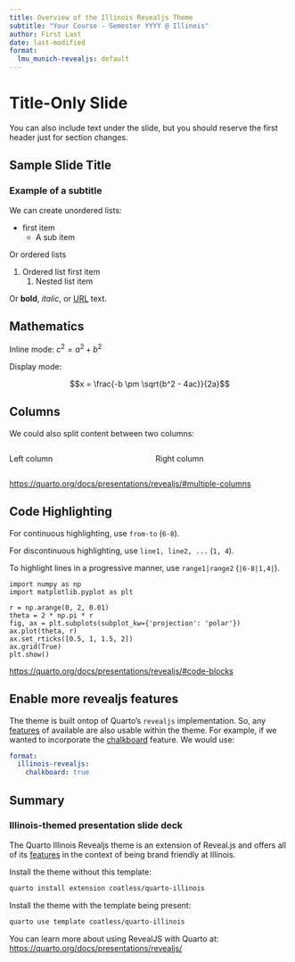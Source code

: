 ```yaml
---
title: Overview of the Illinois Revealjs Theme
subtitle: "Your Course - Semester YYYY @ Illinois"
author: First Last
date: last-modified
format:
  lmu_munich-revealjs: default
---
```


# Title-Only Slide

You can also include text under the slide, but you should reserve the first header just for section changes. 

## Sample Slide Title

### Example of a subtitle

We can create unordered lists:

- first item 
    - A sub item

Or ordered lists

1. Ordered list first item
    1. Nested list item

Or **bold**, *italic*, or [URL](https://illinois.edu) text.

## Mathematics

Inline mode: $c^2 = a^2 + b^2$

Display mode: 

$$x = \frac{-b \pm \sqrt{b^2 - 4ac}}{2a}$$

## Columns

We could also split content between two columns:

::: {.columns}

::: {.column width="45%"}
Left column
:::

::: {.column width="45%"}
Right column
:::

:::

<https://quarto.org/docs/presentations/revealjs/#multiple-columns>

## Code Highlighting

For continuous highlighting, use `from-to` (`6-8`).

For discontinuous highlighting, use `line1, line2, ...` (`1, 4`).

To highlight lines in a progressive manner, use `range1|range2` (`|6-8|1,4|`). 

```.python
import numpy as np
import matplotlib.pyplot as plt

r = np.arange(0, 2, 0.01)
theta = 2 * np.pi * r
fig, ax = plt.subplots(subplot_kw={'projection': 'polar'})
ax.plot(theta, r)
ax.set_rticks([0.5, 1, 1.5, 2])
ax.grid(True)
plt.show()
```

<https://quarto.org/docs/presentations/revealjs/#code-blocks>

## Enable more revealjs features

The theme is built ontop of Quarto's `revealjs` implementation. So, any [features](https://quarto.org/docs/presentations/revealjs/) of available are also usable within the theme. For example, if we wanted to incorporate the [chalkboard](https://quarto.org/docs/presentations/revealjs/presenting.html#chalkboard) feature. We would use:

```yaml
format:
  illinois-revealjs: 
    chalkboard: true
```

## Summary {#sec-summary}

### Illinois-themed presentation slide deck

The Quarto Illinois Revealjs theme is an extension of Reveal.js and
offers all of its [features](https://quarto.org/docs/presentations/revealjs/) in the context of being brand friendly at Illinois.

Install the theme without this template:

```bash
quarto install extension coatless/quarto-illinois
```

Install the theme with the template being present:

```bash
quarto use template coatless/quarto-illinois
```

You can learn more about using RevealJS with Quarto at: <https://quarto.org/docs/presentations/revealjs/>

